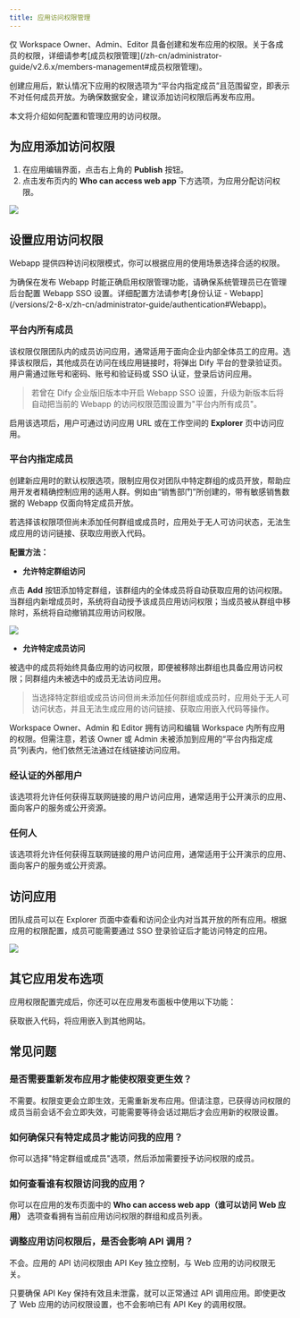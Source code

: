```yaml
---
title: 应用访问权限管理
---
```


<Info>
  仅 Workspace Owner、Admin、Editor 具备创建和发布应用的权限。关于各成员的权限，详细请参考[成员权限管理](/zh-cn/administrator-guide/v2.6.x/members-management#成员权限管理)。
</Info>

创建应用后，默认情况下应用的权限选项为“平台内指定成员”且范围留空，即表示不对任何成员开放。为确保数据安全，建议添加访问权限后再发布应用。

本文将介绍如何配置和管理应用的访问权限。

## 为应用添加访问权限

1. 在应用编辑界面，点击右上角的 **Publish** 按钮。
2. 点击发布页内的 **Who can access web app** 下方选项，为应用分配访问权限。

![](https://assets-docs.dify.ai/2025/06/42265a0a3956490c68173ea2800d5505.png)

## 设置应用访问权限

Webapp 提供四种访问权限模式，你可以根据应用的使用场景选择合适的权限。

<Info>
  为确保在发布 Webapp 时能正确启用权限管理功能，请确保系统管理员已在管理后台配置 Webapp SSO 设置。详细配置方法请参考[身份认证 - Webapp](/versions/2-8-x/zh-cn/administrator-guide/authentication#Webapp)。
</Info>

### 平台内所有成员

该权限仅限团队内的成员访问应用，通常适用于面向企业内部全体员工的应用。选择该权限后，其他成员在访问在线应用链接时，将弹出 Dify 平台的登录验证页。用户需通过账号和密码、账号和验证码或 SSO 认证，登录后访问应用。

> 若曾在 Dify 企业版旧版本中开启 Webapp SSO 设置，升级为新版本后将自动把当前的 Webapp 的访问权限范围设置为"平台内所有成员"。

启用该选项后，用户可通过访问应用 URL 或在工作空间的 **Explorer** 页中访问应用。

### 平台内指定成员

创建新应用时的默认权限选项，限制应用仅对团队中特定群组的成员开放，帮助应用开发者精确控制应用的适用人群。例如由“销售部门”所创建的，带有敏感销售数据的 Webapp 仅面向特定成员开放。

若选择该权限项但尚未添加任何群组或成员时，应用处于无人可访问状态，无法生成应用的访问链接、获取应用嵌入代码。

**配置方法：**

- **允许特定群组访问**

点击 **Add** 按钮添加特定群组，该群组内的全体成员将自动获取应用的访问权限。当群组内新增成员时，系统将自动授予该成员应用访问权限；当成员被从群组中移除时，系统将自动撤销其应用访问权限。

![](https://assets-docs.dify.ai/2025/06/2ae6a255c949c0e28ab2acd087db9b62.png)

- **允许特定成员访问**

被选中的成员将始终具备应用的访问权限，即便被移除出群组也具备应用访问权限；同群组内未被选中的成员无法访问应用。

> 当选择特定群组或成员访问但尚未添加任何群组或成员时，应用处于无人可访问状态，并且无法生成应用的访问链接、获取应用嵌入代码等操作。

<Info>
    Workspace Owner、Admin 和 Editor 拥有访问和编辑 Workspace 内所有应用的权限。但需注意，若该 Owner 或 Admin 未被添加到应用的“平台内指定成员”列表内，他们依然无法通过在线链接访问应用。
</Info>

### 经认证的外部用户

该选项将允许任何获得互联网链接的用户访问应用，通常适用于公开演示的应用、面向客户的服务或公开资源。

### 任何人

该选项将允许任何获得互联网链接的用户访问应用，通常适用于公开演示的应用、面向客户的服务或公开资源。

## 访问应用

团队成员可以在 Explorer 页面中查看和访问企业内对当其开放的所有应用。根据应用的权限配置，成员可能需要通过 SSO 登录验证后才能访问特定的应用。

![](https://assets-docs.dify.ai/2025/04/44a22b6f66f80eae805a307388e5b3e9.png)

## 其它应用发布选项

应用权限配置完成后，你还可以在应用发布面板中使用以下功能：

<Card title="嵌入网站" icon="link" href="/zh-cn/user-guide/application-publishing/embedding-in-websites">
  获取嵌入代码，将应用嵌入到其他网站。
</Card>

## 常见问题

### 是否需要重新发布应用才能使权限变更生效？

不需要。权限变更会立即生效，无需重新发布应用。但请注意，已获得访问权限的成员当前会话不会立即失效，可能需要等待会话过期后才会应用新的权限设置。

### 如何确保只有特定成员才能访问我的应用？

你可以选择"特定群组或成员"选项，然后添加需要授予访问权限的成员。

### 如何查看谁有权限访问我的应用？

你可以在应用的发布页面中的 **Who can access web app（谁可以访问 Web 应用）** 选项查看拥有当前应用访问权限的群组和成员列表。

### 调整应用访问权限后，是否会影响 API 调用？

不会。应用的 API 访问权限由 API Key 独立控制，与 Web 应用的访问权限无关。

只要确保 API Key 保持有效且未泄露，就可以正常通过 API 调用应用。即使更改了 Web 应用的访问权限设置，也不会影响已有 API Key 的调用权限。
